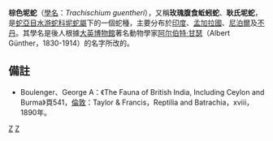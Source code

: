 {{Speciesbox 
| genus = Trachischium
| species = guentheri
| authority = [[乔治·亚伯特·布兰洁|Boulenger]], 1890
| synonyms = 
| range_map = 
| range_map_width = 250px
| range_map_caption = 
}}

'''棕色坭蛇'''（[[學名|學名]]：''Trachischium guentheri''），又稱'''玫瑰腹食蚯蚓蛇'''、'''耿氏坭蛇'''，是[[蛇亞目|蛇亞目]][[水游蛇科|水游蛇科]][[坭蛇屬|坭蛇屬]]下的一個蛇種，主要分布於[[印度|印度]]、[[孟加拉國|孟加拉國]]、[[尼泊爾|尼泊爾]]及[[不丹|不丹]]。其學名是後人根據[[大英博物館|大英博物館]]著名動物學家[[阿尔伯特·甘瑟|阿尔伯特·甘瑟]]（Albert Günther，1830-1914）的名字所改的。

==備註==
*Boulenger、George A：《The Fauna of British India, Including Ceylon and Burma》頁541，[[倫敦|倫敦]]：Taylor & Francis，Reptilia and Batrachia，xviii，1890年。
{{Taxonbar|from=Q1006692}}

[[Category:1890年描述的动物|Z]]
[[Category:坭蛇屬|Z]]